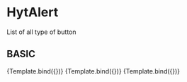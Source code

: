 <!-- HytAlert.stories.mdx -->



<Meta title="MDX/HytAlert" component={HytAlert} />


# HytAlert

List of all type of button

## BASIC

<Canvas>
  <Story
    name="Success"
    args={{
      type: "success",
      message: "Success message",
    }}
  >
    {Template.bind({})}
  </Story>
  <Story
    name="Error"
    args={{
      type: "error",
      message: "Error message",
    }}
  >
    {Template.bind({})}
  </Story>
  <Story
    name="Warning"
    args={{
      type: "warning",
      message: "Warning message",
    }}
  >
    {Template.bind({})}
  </Story>
</Canvas>
